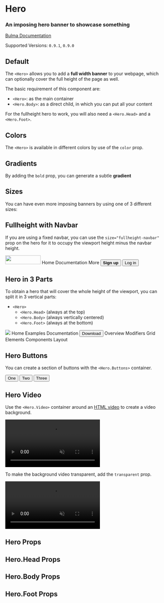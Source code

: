


<Meta title="Layout/Hero" component={Hero} />

# Hero

### An imposing **hero banner** to showcase something

[Bulma Documentation](https://bulma.io/documentation/layout/hero/)

Supported Versions: `0.9.1`, `0.9.0`

## Default

The `<Hero>` allows you to add a **full width banner** to your webpage, which can optionally cover the full height of the page as well.

The basic requirement of this component are:

- `<Hero>`: as the main container
- `<Hero.Body>`: as a direct child, in which you can put all your content

For the fullheight hero to work, you will also need a `<Hero.Head>` and a `<Hero.Foot>`.

<Canvas>
  <Story name="Default">
    <Hero>
      <Hero.Body>
        <Container>
          <Title>Hero title</Title>
          <Title subtitle>Hero subtitle</Title>
        </Container>
      </Hero.Body>
    </Hero>
  </Story>
</Canvas>

## Colors

The `<Hero>` is available in different colors by use of the `color` prop.

<Canvas>
  <Story name="Colors">
    <React.Fragment>
      <Hero color="primary">
        <Hero.Body>
          <Container>
            <Title>Primary Hero</Title>
            <Title subtitle>Hero subtitle</Title>
          </Container>
        </Hero.Body>
      </Hero>
      <Hero color="link">
        <Hero.Body>
          <Container>
            <Title>Link Hero</Title>
            <Title subtitle>Hero subtitle</Title>
          </Container>
        </Hero.Body>
      </Hero>
      <Hero color="info">
        <Hero.Body>
          <Container>
            <Title>Info Hero</Title>
            <Title subtitle>Hero subtitle</Title>
          </Container>
        </Hero.Body>
      </Hero>
      <Hero color="success">
        <Hero.Body>
          <Container>
            <Title>Success Hero</Title>
            <Title subtitle>Hero subtitle</Title>
          </Container>
        </Hero.Body>
      </Hero>
      <Hero color="warning">
        <Hero.Body>
          <Container>
            <Title>Warning Hero</Title>
            <Title subtitle>Hero subtitle</Title>
          </Container>
        </Hero.Body>
      </Hero>
      <Hero color="danger">
        <Hero.Body>
          <Container>
            <Title>Danger Hero</Title>
            <Title subtitle>Hero subtitle</Title>
          </Container>
        </Hero.Body>
      </Hero>
      <Hero color="white">
        <Hero.Body>
          <Container>
            <Title>White Hero</Title>
            <Title subtitle>Hero subtitle</Title>
          </Container>
        </Hero.Body>
      </Hero>
      <Hero color="black">
        <Hero.Body>
          <Container>
            <Title>Black Hero</Title>
            <Title subtitle>Hero subtitle</Title>
          </Container>
        </Hero.Body>
      </Hero>
      <Hero color="light">
        <Hero.Body>
          <Container>
            <Title>Light Hero</Title>
            <Title subtitle>Hero subtitle</Title>
          </Container>
        </Hero.Body>
      </Hero>
      <Hero color="dark">
        <Hero.Body>
          <Container>
            <Title>Dark Hero</Title>
            <Title subtitle>Hero subtitle</Title>
          </Container>
        </Hero.Body>
      </Hero>
    </React.Fragment>
  </Story>
</Canvas>

## Gradients

By adding the `bold` prop, you can generate a subtle **gradient**

<Canvas>
  <Story name="Bold Colors">
    <React.Fragment>
      <Hero color="primary" bold>
        <Hero.Body>
          <Container>
            <Title>Primary Bold Hero</Title>
            <Title subtitle>Hero subtitle</Title>
          </Container>
        </Hero.Body>
      </Hero>
      <Hero color="link" bold>
        <Hero.Body>
          <Container>
            <Title>Link Bold Hero</Title>
            <Title subtitle>Hero subtitle</Title>
          </Container>
        </Hero.Body>
      </Hero>
      <Hero color="info" bold>
        <Hero.Body>
          <Container>
            <Title>Info Bold Hero</Title>
            <Title subtitle>Hero subtitle</Title>
          </Container>
        </Hero.Body>
      </Hero>
      <Hero color="success" bold>
        <Hero.Body>
          <Container>
            <Title>Success Bold Hero</Title>
            <Title subtitle>Hero subtitle</Title>
          </Container>
        </Hero.Body>
      </Hero>
      <Hero color="warning" bold>
        <Hero.Body>
          <Container>
            <Title>Warning Bold Hero</Title>
            <Title subtitle>Hero subtitle</Title>
          </Container>
        </Hero.Body>
      </Hero>
      <Hero color="danger" bold>
        <Hero.Body>
          <Container>
            <Title>Danger Bold Hero</Title>
            <Title subtitle>Hero subtitle</Title>
          </Container>
        </Hero.Body>
      </Hero>
      <Hero color="white" bold>
        <Hero.Body>
          <Container>
            <Title>White Bold Hero</Title>
            <Title subtitle>Hero subtitle</Title>
          </Container>
        </Hero.Body>
      </Hero>
      <Hero color="black" bold>
        <Hero.Body>
          <Container>
            <Title>Black Bold Hero</Title>
            <Title subtitle>Hero subtitle</Title>
          </Container>
        </Hero.Body>
      </Hero>
      <Hero color="light" bold>
        <Hero.Body>
          <Container>
            <Title>Light Bold Hero</Title>
            <Title subtitle>Hero subtitle</Title>
          </Container>
        </Hero.Body>
      </Hero>
      <Hero color="dark" bold>
        <Hero.Body>
          <Container>
            <Title>Dark Bold Hero</Title>
            <Title subtitle>Hero subtitle</Title>
          </Container>
        </Hero.Body>
      </Hero>
    </React.Fragment>
  </Story>
</Canvas>

## Sizes

You can have even more imposing banners by using one of 3 different sizes:

<Canvas>
  <Story name="Sizes">
    <React.Fragment>
      <Hero size="small" color="light">
        <Hero.Body>
          <Container>
            <Title>Small Hero</Title>
            <Title subtitle>Hero subtitle</Title>
          </Container>
        </Hero.Body>
      </Hero>
      <Hero color="dark">
        <Hero.Body>
          <Container>
            <Title>Default Hero</Title>
            <Title subtitle>Hero subtitle</Title>
          </Container>
        </Hero.Body>
      </Hero>
      <Hero size="medium" color="light">
        <Hero.Body>
          <Container>
            <Title>Medium Hero</Title>
            <Title subtitle>Hero subtitle</Title>
          </Container>
        </Hero.Body>
      </Hero>
      <Hero size="large" color="dark">
        <Hero.Body>
          <Container>
            <Title>Large Hero</Title>
            <Title subtitle>Hero subtitle</Title>
          </Container>
        </Hero.Body>
      </Hero>
      <Hero size="halfheight" color="light">
        <Hero.Body>
          <Container>
            <Title>Halfheight Hero</Title>
            <Title subtitle>Hero subtitle</Title>
          </Container>
        </Hero.Body>
      </Hero>
      <Hero size="fullheight" color="dark">
        <Hero.Body>
          <Container>
            <Title>Fullheight Hero</Title>
            <Title subtitle>Hero subtitle</Title>
          </Container>
        </Hero.Body>
      </Hero>
    </React.Fragment>
  </Story>
</Canvas>

## Fullheight with Navbar

If you are using a fixed navbar, you can use the `size="fullheight-navbar"` prop on the hero for it to occupy the viewport height minus the navbar height.

<Canvas>
  <Story name="Fullheight with navbar">
    <React.Fragment>
      <Navbar color="light">
        <Navbar.Brand>
          <Navbar.Item href="https://bulma.io">
            <img src="https://bulma.io/images/bulma-logo.png" width="112" height="28" />
          </Navbar.Item>
          <Navbar.Burger />
        </Navbar.Brand>
        <Navbar.Menu>
          <Navbar.Start>
            <Navbar.Item link>Home</Navbar.Item>
            <Navbar.Item link>Documentation</Navbar.Item>
            <Navbar.Item hasDropdown>
              <Navbar.Link>More</Navbar.Link>
            </Navbar.Item>
          </Navbar.Start>
          <Navbar.End>
            <Navbar.Item>
              <Buttons>
                <Button color="primary"><strong>Sign up</strong></Button>
                <Button color="light">Log in</Button>
              </Buttons>
            </Navbar.Item>
          </Navbar.End>
        </Navbar.Menu>
      </Navbar>
      <Hero size="fullheight-navbar" color="dark">
        <Hero.Body>
          <Container>
            <Title>Fullheight Navbar Hero</Title>
            <Title subtitle>Hero subtitle</Title>
          </Container>
        </Hero.Body>
      </Hero>
    </React.Fragment>
  </Story>
</Canvas>

## Hero in 3 Parts

To obtain a hero that will cover the whole height of the viewport, you can split it in 3 vertical parts:

- `<Hero>`
  - `<Hero.Head>` (always at the top)
  - `<Hero.Body>` (always vertically centered)
  - `<Hero.Foot>` (always at the bottom)

<Canvas>
  <Story name="Hero parts">
    <Hero color="success" size="fullheight">
      <Hero.Head>
        <Container>
          <Navbar>
            <Navbar.Brand>
              <Navbar.Item>
                <img src="https://bulma.io/images/bulma-type-white.png" />
              </Navbar.Item>
              <Navbar.Burger />
            </Navbar.Brand>
            <Navbar.Menu>
              <Navbar.End>
                <Navbar.Item link active>Home</Navbar.Item>
                <Navbar.Item link>Examples</Navbar.Item>
                <Navbar.Item link>Documentation</Navbar.Item>
                <Navbar.Item>
                  <Button color="success" inverted link>
                    <Icon>
                      <FontAwesomeIcon icon={faDownload} />
                    </Icon>
                    <span>Download</span>
                  </Button>
                </Navbar.Item>
              </Navbar.End>
            </Navbar.Menu>
          </Navbar>
        </Container>
      </Hero.Head>
      <Hero.Body>
        <Container className="has-text-centered">
          <Title>Hero title</Title>
          <Title subtitle>Hero subtitle</Title>
        </Container>
      </Hero.Body>
      <Hero.Foot>
        <Tabs boxed fullwidth>
          <Container>
            <Tabs.List>
              <Tabs.ListItem active>
                <Tabs.Link>Overview</Tabs.Link>
              </Tabs.ListItem>
              <Tabs.ListItem>
                <Tabs.Link>Modifiers</Tabs.Link>
              </Tabs.ListItem>
              <Tabs.ListItem>
                <Tabs.Link>Grid</Tabs.Link>
              </Tabs.ListItem>
              <Tabs.ListItem>
                <Tabs.Link>Elements</Tabs.Link>
              </Tabs.ListItem>
              <Tabs.ListItem>
                <Tabs.Link>Components</Tabs.Link>
              </Tabs.ListItem>
              <Tabs.ListItem>
                <Tabs.Link>Layout</Tabs.Link>
              </Tabs.ListItem>
            </Tabs.List>
          </Container>
        </Tabs>
      </Hero.Foot>
    </Hero>
  </Story>
</Canvas>

## Hero Buttons

You can create a section of buttons with the `<Hero.Buttons>` container.

<Canvas>
  <Story name="Hero Buttons">
    <Hero size="small" color="light">
      <Hero.Buttons>
        <Button>One</Button>
        <Button>Two</Button>
        <Button>Three</Button>
      </Hero.Buttons>
      <Hero.Body>
        <Container className="has-text-centered">
          <Title>Hero title</Title>
          <Title subtitle>Hero subtitle</Title>
        </Container>
      </Hero.Body>
    </Hero>
  </Story>
</Canvas>

## Hero Video

Use the `<Hero.Video>` container around an [HTML video](https://developer.mozilla.org/en-US/docs/Web/HTML/Element/video) to create a video background.

<Canvas>
  <Story name="Video">
    <Hero size="fullheight">
      <Hero.Video>
        <video autoPlay muted loop>
          <source src="https://interactive-examples.mdn.mozilla.net/media/cc0-videos/flower.webm" type="video/webm" />
        </video>
      </Hero.Video>
      <Hero.Body>
        <Container className="has-text-centered">
          <Title>Hero title</Title>
          <Title subtitle>Hero subtitle</Title>
        </Container>
      </Hero.Body>
    </Hero>
  </Story>
</Canvas>

To make the background video transparent, add the `transparent` prop.

<Canvas>
  <Story name="Transparent Video">
    <Hero size="fullheight">
      <Hero.Video transparent>
        <video autoPlay muted loop>
          <source src="https://interactive-examples.mdn.mozilla.net/media/cc0-videos/flower.webm" type="video/webm" />
        </video>
      </Hero.Video>
      <Hero.Body>
        <Container className="has-text-centered">
          <Title>Hero title</Title>
          <Title subtitle>Hero subtitle</Title>
        </Container>
      </Hero.Body>
    </Hero>
  </Story>
</Canvas>

## Hero Props

<ArgsTable of={Hero} />

## Hero.Head Props

<ArgsTable of={Hero.Head} />

## Hero.Body Props

<ArgsTable of={Hero.Body} />

## Hero.Foot Props

<ArgsTable of={Hero.Foot} />
